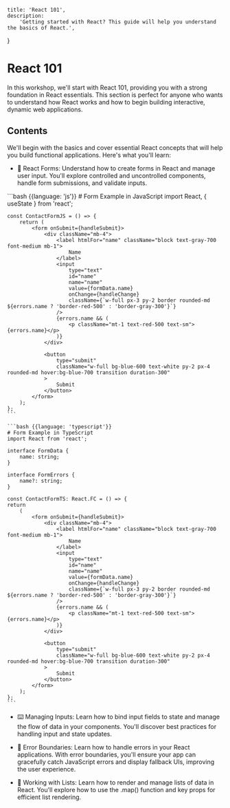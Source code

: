     title: 'React 101',
    description:
        'Getting started with React? This guide will help you understand the basics of React.',
}

# React 101
In this workshop, we'll start with React 101, providing you with a strong foundation in React essentials. This section is perfect for anyone who wants to understand how React works and how to begin building interactive, dynamic web applications.

## Contents
We'll begin with the basics and cover essential React concepts that will help you build functional applications. Here's what you'll learn:

- 📝 React Forms:
Understand how to create forms in React and manage user input. You'll explore controlled and uncontrolled components, handle form submissions, and validate inputs.

<CodeGroup>
    ```bash {{language: 'js'}}
    # Form Example in JavaScript
    import React, { useState } from 'react';

    const ContactFormJS = () => {
        return (
            <form onSubmit={handleSubmit}>
                <div className="mb-4">
                    <label htmlFor="name" className="block text-gray-700 font-medium mb-1">
                        Name
                    </label>
                    <input
                        type="text"
                        id="name"
                        name="name"
                        value={formData.name}
                        onChange={handleChange}
                        className={`w-full px-3 py-2 border rounded-md ${errors.name ? 'border-red-500' : 'border-gray-300'}`}
                    />
                    {errors.name && (
                        <p className="mt-1 text-red-500 text-sm">{errors.name}</p>
                    )}
                </div>

                <button
                    type="submit"
                    className="w-full bg-blue-600 text-white py-2 px-4 rounded-md hover:bg-blue-700 transition duration-300"
                >
                    Submit
                </button>
            </form>
        );
    };
    ```

    ```bash {{language: 'typescript'}}
    # Form Example in TypeScript
    import React from 'react';

    interface FormData {
        name: string;
    }

    interface FormErrors {
        name?: string;
    }

    const ContactFormTS: React.FC = () => {
    return
        (
            <form onSubmit={handleSubmit}>
                <div className="mb-4">
                    <label htmlFor="name" className="block text-gray-700 font-medium mb-1">
                        Name
                    </label>
                    <input
                        type="text"
                        id="name"
                        name="name"
                        value={formData.name}
                        onChange={handleChange}
                        className={`w-full px-3 py-2 border rounded-md ${errors.name ? 'border-red-500' : 'border-gray-300'}`}
                    />
                    {errors.name && (
                        <p className="mt-1 text-red-500 text-sm">{errors.name}</p>
                    )}
                </div>

                <button
                    type="submit"
                    className="w-full bg-blue-600 text-white py-2 px-4 rounded-md hover:bg-blue-700 transition duration-300"
                >
                    Submit
                </button>
            </form>
        );
    };
    ```
</CodeGroup>

- ⌨️ Managing Inputs:
Learn how to bind input fields to state and manage the flow of data in your components. You'll discover best practices for handling input and state updates.

- 🚨 Error Boundaries:
Learn how to handle errors in your React applications. With error boundaries, you'll ensure your app can gracefully catch JavaScript errors and display fallback UIs, improving the user experience.

- 🔢 Working with Lists:
Learn how to render and manage lists of data in React. You'll explore how to use the .map() function and key props for efficient list rendering.
